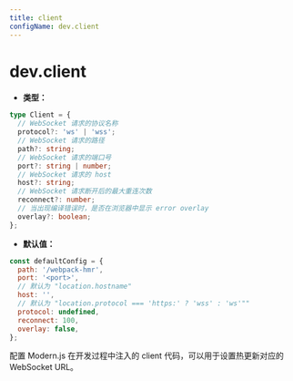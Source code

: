 ```yaml
---
title: client
configName: dev.client
---
```


# dev.client

- **类型：**

```ts
type Client = {
  // WebSocket 请求的协议名称
  protocol?: 'ws' | 'wss';
  // WebSocket 请求的路径
  path?: string;
  // WebSocket 请求的端口号
  port?: string | number;
  // WebSocket 请求的 host
  host?: string;
  // WebSocket 请求断开后的最大重连次数
  reconnect?: number;
  // 当出现编译错误时，是否在浏览器中显示 error overlay
  overlay?: boolean;
};
```

- **默认值：**

```js
const defaultConfig = {
  path: '/webpack-hmr',
  port: '<port>',
  // 默认为 "location.hostname"
  host: '',
  // 默认为 "location.protocol === 'https:' ? 'wss' : 'ws'""
  protocol: undefined,
  reconnect: 100,
  overlay: false,
};
```

配置 Modern.js 在开发过程中注入的 client 代码，可以用于设置热更新对应的 WebSocket URL。


<RsbuildConig />
